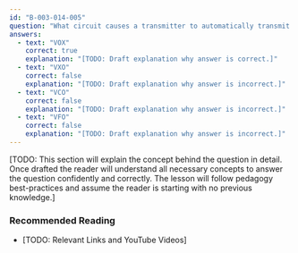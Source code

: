 ```yaml
---
id: "B-003-014-005"
question: "What circuit causes a transmitter to automatically transmit when an operator speaks into its microphone?"
answers:
  - text: "VOX"
    correct: true
    explanation: "[TODO: Draft explanation why answer is correct.]"
  - text: "VXO"
    correct: false
    explanation: "[TODO: Draft explanation why answer is incorrect.]"
  - text: "VCO"
    correct: false
    explanation: "[TODO: Draft explanation why answer is incorrect.]"
  - text: "VFO"
    correct: false
    explanation: "[TODO: Draft explanation why answer is incorrect.]"
---
```


[TODO: This section will explain the concept behind the question in detail. Once drafted the reader will understand all necessary concepts to answer the question confidently and correctly. The lesson will follow pedagogy best-practices and assume the reader is starting with no previous knowledge.]

### Recommended Reading

- [TODO: Relevant Links and YouTube Videos]
